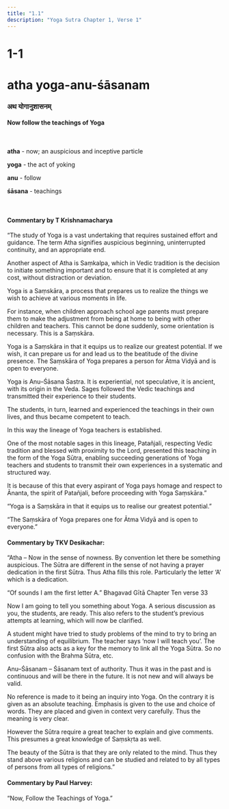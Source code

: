 ```yaml
---
title: "1.1"
description: "Yoga Sutra Chapter 1, Verse 1"
---
```


# 1-1

# atha yoga-anu-śāsanam

### अथ योगानुशासनम्

#### Now follow the teachings of Yoga

<br />

**atha** - now; an auspicious and inceptive particle <br />

**yoga** - the act of yoking <br />

**anu** - follow <br />

**śāsana** - teachings <br />

<br />

#### Commentary by T Krishnamacharya

“The study of Yoga is a vast undertaking that requires sustained effort and guidance. The term Atha signifies auspicious beginning, uninterrupted continuity, and an appropriate end.

Another aspect of Atha is Saṃkalpa, which in Vedic tradition is the decision to initiate something important and to ensure that it is completed at any cost, without distraction or deviation.

Yoga is a Saṃskāra, a process that prepares us to realize the things we wish to achieve at various moments in life.

For instance, when children approach school age parents must prepare them to make the adjustment from being at home to being with other children and teachers. This cannot be done suddenly, some orientation is necessary. This is a Saṃskāra.

Yoga is a Saṃskāra in that it equips us to realize our greatest potential. If we wish, it can prepare us for and lead us to the beatitude of the divine presence. The Saṃskāra of Yoga prepares a person for Ātma Vidyā and is open to everyone.

Yoga is Anu–Śāsana Śastra. It is experiential, not speculative, it is ancient, with its origin in the Veda. Sages followed the Vedic teachings and transmitted their experience to their students.

The students, in turn, learned and experienced the teachings in their own lives, and thus became competent to teach.

In this way the lineage of Yoga teachers is established.

One of the most notable sages in this lineage, Patañjali, respecting Vedic tradition and blessed with proximity to the Lord, presented this teaching in the form of the Yoga Sūtra, enabling succeeding generations of Yoga teachers and students to transmit their own experiences in a systematic and structured way.

It is because of this that every aspirant of Yoga pays homage and respect to Ānanta, the spirit of Patañjali, before proceeding with Yoga Saṃskāra.”

“Yoga is a Saṃskāra in that it equips us to realise our greatest potential.”

“The Saṃskāra of Yoga prepares one for Ātma Vidyā and is open to everyone.”

#### Commentary by TKV Desikachar:

“Atha – Now in the sense of nowness.
By convention let there be something auspicious.
The Sūtra are different in the sense of not having a prayer dedication in the first Sūtra.
Thus Atha fills this role.
Particularly the letter ‘A’ which is a dedication.

“Of sounds I am the first letter A.”
Bhagavad Gītā Chapter Ten verse 33

Now I am going to tell you something about Yoga.
A serious discussion as you, the students, are ready.
This also refers to the student’s previous attempts at learning,
which will now be clarified.

A student might have tried to study problems of the mind
to try to bring an understanding of equilibrium.
The teacher says ‘now I will teach you’.
The first Sūtra also acts as a key for the memory to link all the Yoga Sūtra.
So no confusion with the Brahma Sūtra, etc.

Anu–Śāsanam – Śāsanam text of authority.
Thus it was in the past and is continuous
and will be there in the future.
It is not new and will always be valid.

No reference is made to it being an inquiry into Yoga.
On the contrary it is given as an absolute teaching.
Emphasis is given to the use and choice of words.
They are placed and given in context very carefully.
Thus the meaning is very clear.

However the Sūtra require a great teacher to explain and give comments.
This presumes a great knowledge of Saṃskṛta as well.

The beauty of the Sūtra is that they are only related to the mind.
Thus they stand above various religions
and can be studied and related to by all types of persons
from all types of religions.”

#### Commentary by Paul Harvey:

“Now,
Follow the Teachings of Yoga.”
